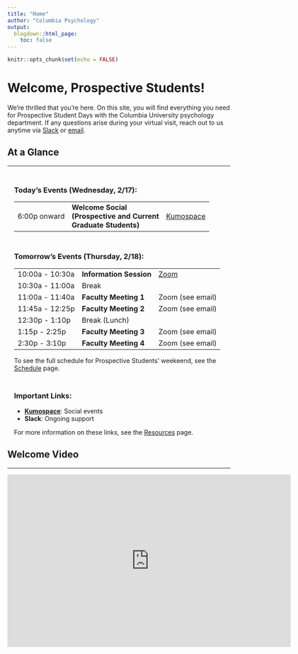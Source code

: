 ```yaml
---
title: "Home"
author: "Columbia Psychology"
output:
  blogdown::html_page:
    toc: false
---
```


```r
knitr::opts_chunk$set(echo = FALSE)
```

# Welcome, Prospective Students!

We're thrilled that you're here. On this site, you will find everything you need for Prospective Student Days with the Columbia University psychology department. If any questions arise during your virtual visit, reach out to us anytime via [Slack](https://slack.com) or [email](mailto:psych-methods-support@columbia.edu){target="_blank"}.

## At a Glance

---

<div class="row" style="padding-left: 15px; padding-right: 15px;">
<div class="col-md-9">
<h3 style="padding-top: 30px; margin-top: 0;">Today's Events (Wednesday, 2/17):</h3>
<table class="table table-striped">
<tr><td>6:00p onward</td><td><b>Welcome Social<br>(Prospective and Current<br>Graduate Students)</b></td><td><a href="https://www.kumospace.com/prospectives" target="_blank">Kumospace</a></td></tr>
</table>
<h3 style="padding-top: 30px; margin-top: 0;">Tomorrow's Events (Thursday, 2/18):</h3>
<table class="table table-striped">
<tr><td>10:00a - 10:30a</td><td><b>Information Session</b></td><td><a href="https://columbiauniversity.zoom.us/j/91757475604?pwd=QXNyd3RoSHJOb2JxbFpmaEhZN21UUT09" target="_blank">Zoom</a></td></tr>
<tr><td>10:30a - 11:00a</td><td>Break</td><td></td></tr>
<tr><td>11:00a - 11:40a</td><td><b>Faculty Meeting 1</b></td><td>Zoom (see email)</td></tr>
<tr><td>11:45a - 12:25p</td><td><b>Faculty Meeting 2</b></td><td>Zoom (see email)</td></tr>
<tr><td>12:30p - 1:10p</td><td>Break (Lunch)</td><td></td></tr>
<tr><td>1:15p - 2:25p</td><td><b>Faculty Meeting 3</b></td><td>Zoom (see email)</td></tr>
<tr><td>2:30p - 3:10p</td><td><b>Faculty Meeting 4</b></td><td>Zoom (see email)</td></tr>
</table>
To see the full schedule for Prospective Students' weekeend, see the  [Schedule](/schedule/) page.
</div>
<div class="col-md-3">
<h3 style="padding-top: 30px; margin-top: 0;">Important Links:</h3>
- **[Kumospace](https://www.kumospace.com/prospectives){target="_blank"}**: Social events
- **Slack**: Ongoing support

For more information on these links, see the [Resources](/resources) page.
</div>
</div>

## Welcome Video

---

<div class="video-container"><iframe width="640" height="390" src="https://www.youtube.com/embed/h52nyfxQ6hc?modestbranding=1&showinfo=0&rel=0&theme=light&color=white" frameborder="0"></iframe></div>
